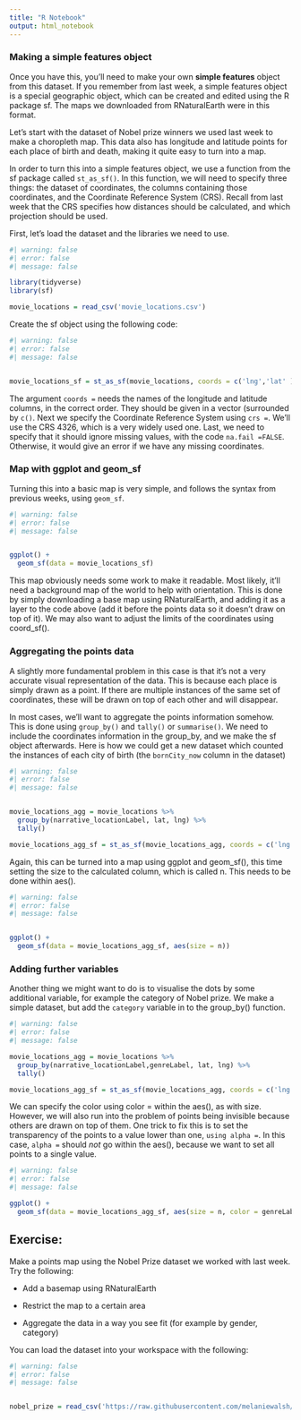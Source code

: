 ```yaml
---
title: "R Notebook"
output: html_notebook
---
```


### Making a simple features object

Once you have this, you'll need to make your own **simple features** object from this dataset. If you remember from last week, a simple features object is a special geographic object, which can be created and edited using the R package sf. The maps we downloaded from RNaturalEarth were in this format.

Let's start with the dataset of Nobel prize winners we used last week to make a choropleth map. This data also has longitude and latitude points for each place of birth and death, making it quite easy to turn into a map.

In order to turn this into a simple features object, we use a function from the sf package called `st_as_sf()`. In this function, we will need to specify three things: the dataset of coordinates, the columns containing those coordinates, and the Coordinate Reference System (CRS). Recall from last week that the CRS specifies how distances should be calculated, and which projection should be used.

First, let's load the dataset and the libraries we need to use.

```r
#| warning: false
#| error: false
#| message: false

library(tidyverse)
library(sf)

movie_locations = read_csv('movie_locations.csv')

```

Create the sf object using the following code:

```r
#| warning: false
#| error: false
#| message: false


movie_locations_sf = st_as_sf(movie_locations, coords = c('lng','lat' ), crs = 4326,na.fail = FALSE)
```

The argument `coords =` needs the names of the longitude and latitude columns, in the correct order. They should be given in a vector (surrounded by `c()`. Next we specify the Coordinate Reference System using `crs =`. We'll use the CRS 4326, which is a very widely used one. Last, we need to specify that it should ignore missing values, with the code `na.fail =FALSE`. Otherwise, it would give an error if we have any missing coordinates.

### Map with ggplot and geom_sf

Turning this into a basic map is very simple, and follows the syntax from previous weeks, using `geom_sf`.

```r
#| warning: false
#| error: false
#| message: false


ggplot() + 
  geom_sf(data = movie_locations_sf)
```

This map obviously needs some work to make it readable. Most likely, it'll need a background map of the world to help with orientation. This is done by simply downloading a base map using RNaturalEarth, and adding it as a layer to the code above (add it before the points data so it doesn't draw on top of it). We may also want to adjust the limits of the coordinates using coord_sf().

### Aggregating the points data

A slightly more fundamental problem in this case is that it's not a very accurate visual representation of the data. This is because each place is simply drawn as a point. If there are multiple instances of the same set of coordinates, these will be drawn on top of each other and will disappear.

In most cases, we'll want to aggregate the points information somehow. This is done using `group_by()` and `tally()` or `summarise()`. We need to include the coordinates information in the group_by, and we make the sf object afterwards. Here is how we could get a new dataset which counted the instances of each city of birth (the `bornCity_now` column in the dataset)

```r
#| warning: false
#| error: false
#| message: false


movie_locations_agg = movie_locations %>% 
  group_by(narrative_locationLabel, lat, lng) %>% 
  tally()

movie_locations_agg_sf = st_as_sf(movie_locations_agg, coords = c('lng','lat' ), crs = 4326,na.fail = FALSE)
```

Again, this can be turned into a map using ggplot and geom_sf(), this time setting the size to the calculated column, which is called n. This needs to be done within aes().

```r
#| warning: false
#| error: false
#| message: false


ggplot() +
  geom_sf(data = movie_locations_agg_sf, aes(size = n))
```

### Adding further variables

Another thing we might want to do is to visualise the dots by some additional variable, for example the category of Nobel prize. We make a simple dataset, but add the `category` variable in to the group_by() function.

```r
#| warning: false
#| error: false
#| message: false

movie_locations_agg = movie_locations %>% 
  group_by(narrative_locationLabel,genreLabel, lat, lng) %>% 
  tally()

movie_locations_agg_sf = st_as_sf(movie_locations_agg, coords = c('lng','lat' ), crs = 4326,na.fail = FALSE)

```

We can specify the color using color = within the aes(), as with size. However, we will also run into the problem of points being invisible because others are drawn on top of them. One trick to fix this is to set the transparency of the points to a value lower than one, `using alpha =`. In this case, `alpha =` should *not* go within the aes(), because we want to set all points to a single value.

```r
#| warning: false
#| error: false
#| message: false

ggplot() +
  geom_sf(data = movie_locations_agg_sf, aes(size = n, color = genreLabel), alpha = .5)

```

## Exercise:

Make a points map using the Nobel Prize dataset we worked with last week. Try the following:

-   Add a basemap using RNaturalEarth

-   Restrict the map to a certain area

-   Aggregate the data in a way you see fit (for example by gender, category)

You can load the dataset into your workspace with the following:

```r
#| warning: false
#| error: false
#| message: false


nobel_prize = read_csv('https://raw.githubusercontent.com/melaniewalsh/Intro-Cultural-Analytics/master/book/data/nobel-prize-winners/nobel-prize-winners.csv')

```
